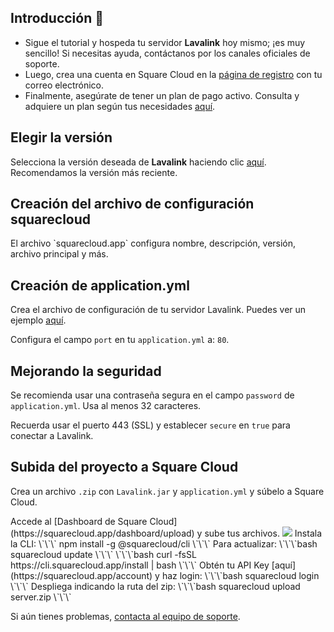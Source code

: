 ## Introducción 🚀

- Sigue el tutorial y hospeda tu servidor **Lavalink** hoy mismo; ¡es muy sencillo! Si necesitas ayuda, contáctanos por los canales oficiales de soporte.
- Luego, crea una cuenta en Square Cloud en la [página de registro](https://squarecloud.app/signup) con tu correo electrónico.
- Finalmente, asegúrate de tener un plan de pago activo. Consulta y adquiere un plan según tus necesidades [aquí](https://squarecloud.app/plans).

## Elegir la versión

Selecciona la versión deseada de **Lavalink** haciendo clic [aquí](https://github.com/freyacodes/Lavalink/releases/). Recomendamos la versión más reciente.

## Creación del archivo de configuración squarecloud

<Card title="Aprende a crear el archivo de configuración para Square Cloud." icon="link" href="https://docs.squarecloud.app/getting-started/config-file">
El archivo `squarecloud.app` configura nombre, descripción, versión, archivo principal y más.
</Card>

## Creación de application.yml

Crea el archivo de configuración de tu servidor Lavalink. Puedes ver un ejemplo [aquí](https://github.com/freyacodes/Lavalink/blob/master/LavalinkServer/application.yml.example).

<Warning>Configura el campo `port` en tu `application.yml` a: `80`.</Warning>

## Mejorando la seguridad

Se recomienda usar una contraseña segura en el campo `password` de `application.yml`. Usa al menos 32 caracteres.

<Note>Recuerda usar el puerto 443 (SSL) y establecer `secure` en `true` para conectar a Lavalink.</Note>

## Subida del proyecto a Square Cloud

Crea un archivo `.zip` con `Lavalink.jar` y `application.yml` y súbelo a Square Cloud.

<Tabs>
  <Tab title="Subida desde el panel">
    Accede al [Dashboard de Square Cloud](https://squarecloud.app/dashboard/upload) y sube tus archivos.
    <Frame>
      <img src="/images/uploading.gif" style={{ borderRadius: "0.2rem" }} />
    </Frame>
  </Tab>
  <Tab title="Subida por CLI">
    <Steps>
      <Step title="Primer paso">
        Instala la CLI:
        \`\`\`
        npm install -g @squarecloud/cli
        \`\`\`
        Para actualizar:
        <Tabs>
          <Tab title="Windows">
            \`\`\`bash
            squarecloud update
            \`\`\`
          </Tab>
          <Tab title="Linux, macOS y WSL">
            \`\`\`bash
            curl -fsSL https://cli.squarecloud.app/install | bash
            \`\`\`
          </Tab>
        </Tabs>
      </Step>
      <Step title="Segundo paso">
        Obtén tu API Key [aquí](https://squarecloud.app/account) y haz login:
        \`\`\`bash
        squarecloud login
        \`\`\`
      </Step>
      <Step title="Tercer paso">
        Despliega indicando la ruta del zip:
        \`\`\`bash
        squarecloud upload server.zip
        \`\`\`
      </Step>
    </Steps>
  </Tab>
</Tabs>

Si aún tienes problemas, [contacta al equipo de soporte](/company/support).
